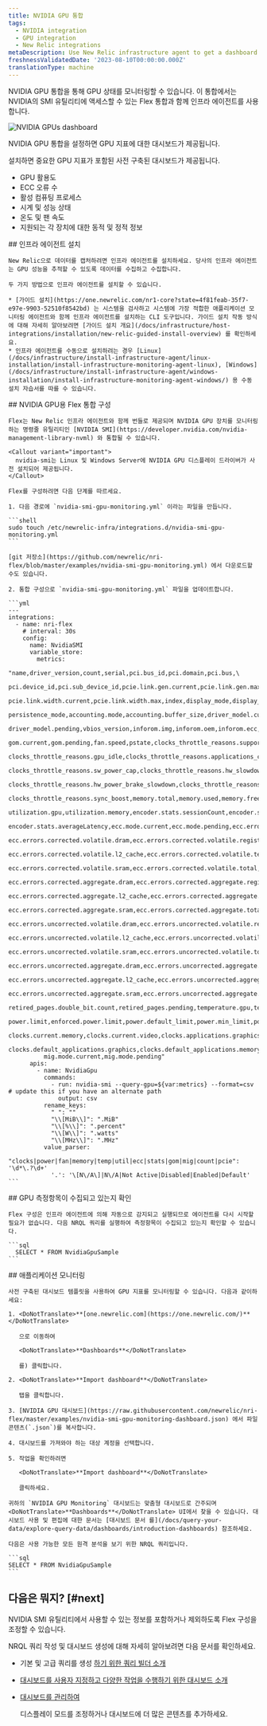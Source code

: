 ```yaml
---
title: NVIDIA GPU 통합
tags:
  - NVIDIA integration
  - GPU integration
  - New Relic integrations
metaDescription: Use New Relic infrastructure agent to get a dashboard with GPU metrics.
freshnessValidatedDate: '2023-08-10T00:00:00.000Z'
translationType: machine
---
```



NVIDIA GPU 통합을 통해 GPU 상태를 모니터링할 수 있습니다. 이 통합에서는 NVIDIA의 SMI 유틸리티에 액세스할 수 있는 Flex 통합과 함께 인프라 에이전트를 사용합니다.

<img
  title="NVIDIA GPUs dashboard"
  alt="NVIDIA GPUs dashboard"
  src={infrastructureNVIDIAGPUDashboard}
/>

<figcaption>
  NVIDIA GPU 통합을 설정하면 GPU 지표에 대한 대시보드가 제공됩니다.
</figcaption>

설치하면 중요한 GPU 지표가 포함된 사전 구축된 대시보드가 제공됩니다.

* GPU 활용도
* ECC 오류 수
* 활성 컴퓨팅 프로세스
* 시계 및 성능 상태
* 온도 및 팬 속도
* 지원되는 각 장치에 대한 동적 및 정적 정보

<Steps>
  <Step>
    ## 인프라 에이전트 설치

    New Relic으로 데이터를 캡처하려면 인프라 에이전트를 설치하세요. 당사의 인프라 에이전트는 GPU 성능을 추적할 수 있도록 데이터를 수집하고 수집합니다.

    두 가지 방법으로 인프라 에이전트를 설치할 수 있습니다.

    * [가이드 설치](https://one.newrelic.com/nr1-core?state=4f81feab-35f7-e97e-9903-52510f8542bd) 는 시스템을 검사하고 시스템에 가장 적합한 애플리케이션 모니터링 에이전트와 함께 인프라 에이전트를 설치하는 CLI 도구입니다. 가이드 설치 작동 방식에 대해 자세히 알아보려면 [가이드 설치 개요](/docs/infrastructure/host-integrations/installation/new-relic-guided-install-overview) 를 확인하세요.
    * 인프라 에이전트를 수동으로 설치하려는 경우 [Linux](/docs/infrastructure/install-infrastructure-agent/linux-installation/install-infrastructure-monitoring-agent-linux), [Windows](/docs/infrastructure/install-infrastructure-agent/windows-installation/install-infrastructure-monitoring-agent-windows/) 용 수동 설치 자습서를 따를 수 있습니다.
  </Step>

  <Step>
    ## NVIDIA GPU용 Flex 통합 구성

    Flex는 New Relic 인프라 에이전트와 함께 번들로 제공되며 NVIDIA GPU 장치를 모니터링하는 명령줄 유틸리티인 [NVIDIA SMI](https://developer.nvidia.com/nvidia-management-library-nvml) 와 통합될 수 있습니다.

    <Callout variant="important">
      nvidia-smi는 Linux 및 Windows Server에 NVIDIA GPU 디스플레이 드라이버가 사전 설치되어 제공됩니다.
    </Callout>

    Flex를 구성하려면 다음 단계를 따르세요.

    1. 다음 경로에 `nvidia-smi-gpu-monitoring.yml` 이라는 파일을 만듭니다.

    ```shell
    sudo touch /etc/newrelic-infra/integrations.d/nvidia-smi-gpu-monitoring.yml
    ```

    [git 저장소](https://github.com/newrelic/nri-flex/blob/master/examples/nvidia-smi-gpu-monitoring.yml) 에서 다운로드할 수도 있습니다.

    2. 통합 구성으로 `nvidia-smi-gpu-monitoring.yml` 파일을 업데이트합니다.

    ```yml
    --- 
    integrations:
      - name: nri-flex
        # interval: 30s
        config:
          name: NvidiaSMI
          variable_store:
            metrics: 
              "name,driver_version,count,serial,pci.bus_id,pci.domain,pci.bus,\
              pci.device_id,pci.sub_device_id,pcie.link.gen.current,pcie.link.gen.max,\
              pcie.link.width.current,pcie.link.width.max,index,display_mode,display_active,\
              persistence_mode,accounting.mode,accounting.buffer_size,driver_model.current,\
              driver_model.pending,vbios_version,inforom.img,inforom.oem,inforom.ecc,inforom.pwr,\
              gom.current,gom.pending,fan.speed,pstate,clocks_throttle_reasons.supported,\
              clocks_throttle_reasons.gpu_idle,clocks_throttle_reasons.applications_clocks_setting,\
              clocks_throttle_reasons.sw_power_cap,clocks_throttle_reasons.hw_slowdown,clocks_throttle_reasons.hw_thermal_slowdown,\
              clocks_throttle_reasons.hw_power_brake_slowdown,clocks_throttle_reasons.sw_thermal_slowdown,\
              clocks_throttle_reasons.sync_boost,memory.total,memory.used,memory.free,compute_mode,\
              utilization.gpu,utilization.memory,encoder.stats.sessionCount,encoder.stats.averageFps,\
              encoder.stats.averageLatency,ecc.mode.current,ecc.mode.pending,ecc.errors.corrected.volatile.device_memory,\
              ecc.errors.corrected.volatile.dram,ecc.errors.corrected.volatile.register_file,ecc.errors.corrected.volatile.l1_cache,\
              ecc.errors.corrected.volatile.l2_cache,ecc.errors.corrected.volatile.texture_memory,ecc.errors.corrected.volatile.cbu,\
              ecc.errors.corrected.volatile.sram,ecc.errors.corrected.volatile.total,ecc.errors.corrected.aggregate.device_memory,\
              ecc.errors.corrected.aggregate.dram,ecc.errors.corrected.aggregate.register_file,ecc.errors.corrected.aggregate.l1_cache,\
              ecc.errors.corrected.aggregate.l2_cache,ecc.errors.corrected.aggregate.texture_memory,ecc.errors.corrected.aggregate.cbu,\
              ecc.errors.corrected.aggregate.sram,ecc.errors.corrected.aggregate.total,ecc.errors.uncorrected.volatile.device_memory,\
              ecc.errors.uncorrected.volatile.dram,ecc.errors.uncorrected.volatile.register_file,ecc.errors.uncorrected.volatile.l1_cache,\
              ecc.errors.uncorrected.volatile.l2_cache,ecc.errors.uncorrected.volatile.texture_memory,ecc.errors.uncorrected.volatile.cbu,\
              ecc.errors.uncorrected.volatile.sram,ecc.errors.uncorrected.volatile.total,ecc.errors.uncorrected.aggregate.device_memory,\
              ecc.errors.uncorrected.aggregate.dram,ecc.errors.uncorrected.aggregate.register_file,ecc.errors.uncorrected.aggregate.l1_cache,\
              ecc.errors.uncorrected.aggregate.l2_cache,ecc.errors.uncorrected.aggregate.texture_memory,ecc.errors.uncorrected.aggregate.cbu,\
              ecc.errors.uncorrected.aggregate.sram,ecc.errors.uncorrected.aggregate.total,retired_pages.single_bit_ecc.count,\
              retired_pages.double_bit.count,retired_pages.pending,temperature.gpu,temperature.memory,power.management,power.draw,\
              power.limit,enforced.power.limit,power.default_limit,power.min_limit,power.max_limit,clocks.current.graphics,clocks.current.sm,\
              clocks.current.memory,clocks.current.video,clocks.applications.graphics,clocks.applications.memory,\
              clocks.default_applications.graphics,clocks.default_applications.memory,clocks.max.graphics,clocks.max.sm,clocks.max.memory,\
              mig.mode.current,mig.mode.pending"
          apis:
            - name: NvidiaGpu
              commands:
                - run: nvidia-smi --query-gpu=${var:metrics} --format=csv # update this if you have an alternate path
                  output: csv
              rename_keys:
                " ": ""
                "\\[MiB\\]": ".MiB"
                "\\[%\\]": ".percent"
                "\\[W\\]": ".watts"
                "\\[MHz\\]": ".MHz"
              value_parser:
                "clocks|power|fan|memory|temp|util|ecc|stats|gom|mig|count|pcie": '\d*\.?\d+'
                '.': '\[N\/A\]|N\/A|Not Active|Disabled|Enabled|Default'
    ```
  </Step>

  <Step>
    ## GPU 측정항목이 수집되고 있는지 확인

    Flex 구성은 인프라 에이전트에 의해 자동으로 감지되고 실행되므로 에이전트를 다시 시작할 필요가 없습니다. 다음 NRQL 쿼리를 실행하여 측정항목이 수집되고 있는지 확인할 수 있습니다.

    ```sql
      SELECT * FROM NvidiaGpuSample
    ```
  </Step>

  <Step>
    ## 애플리케이션 모니터링

    사전 구축된 대시보드 템플릿을 사용하여 GPU 지표를 모니터링할 수 있습니다. 다음과 같이하세요:

    1. <DoNotTranslate>**[one.newrelic.com](https://one.newrelic.com/)**</DoNotTranslate>

       으로 이동하여

       <DoNotTranslate>**Dashboards**</DoNotTranslate>

       를) 클릭합니다.

    2. <DoNotTranslate>**Import dashboard**</DoNotTranslate>

       탭을 클릭합니다.

    3. [NVIDIA GPU 대시보드](https://raw.githubusercontent.com/newrelic/nri-flex/master/examples/nvidia-smi-gpu-monitoring-dashboard.json) 에서 파일 콘텐츠(`.json`)를 복사합니다.

    4. 대시보드를 가져와야 하는 대상 계정을 선택합니다.

    5. 작업을 확인하려면

       <DoNotTranslate>**Import dashboard**</DoNotTranslate>

       클릭하세요.

    귀하의 `NVIDIA GPU Monitoring` 대시보드는 맞춤형 대시보드로 간주되며 <DoNotTranslate>**Dashboards**</DoNotTranslate> UI에서 찾을 수 있습니다. 대시보드 사용 및 편집에 대한 문서는 [대시보드 문서 를](/docs/query-your-data/explore-query-data/dashboards/introduction-dashboards) 참조하세요.

    다음은 사용 가능한 모든 원격 분석을 보기 위한 NRQL 쿼리입니다.

    ```sql
    SELECT * FROM NvidiaGpuSample
    ```
  </Step>
</Steps>

## 다음은 뭐지? [#next]

NVIDIA SMI 유틸리티에서 사용할 수 있는 정보를 포함하거나 제외하도록 Flex 구성을 조정할 수 있습니다.

NRQL 쿼리 작성 및 대시보드 생성에 대해 자세히 알아보려면 다음 문서를 확인하세요.

* 기본 및 고급 쿼리를 생성 [하기 위한 쿼리 빌더 소개](/docs/query-your-data/explore-query-data/query-builder/introduction-query-builder)

* [대시보드를 사용자 지정하고 다양한 작업을 수행하기 위한 대시보드 소개](/docs/query-your-data/explore-query-data/dashboards/introduction-dashboards)

* [대시보드를 관리하여](/docs/query-your-data/explore-query-data/dashboards/manage-your-dashboard)

  <InlinePopover type="dashboards"/>

  디스플레이 모드를 조정하거나 대시보드에 더 많은 콘텐츠를 추가하세요.